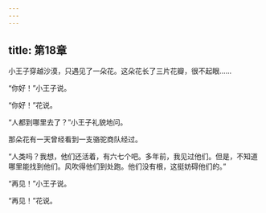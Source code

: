 ```yaml
---
---
---
```

title: 第18章
---

小王子穿越沙漠，只遇见了一朵花。这朵花长了三片花瓣，很不起眼……

“你好！”小王子说。

“你好！”花说。

“人都到哪里去了？”小王子礼貌地问。

那朵花有一天曾经看到一支骆驼商队经过。

“人类吗？我想，他们还活着，有六七个吧。多年前，我见过他们。但是，不知道哪里能找到他们。风吹得他们到处跑。他们没有根，这挺妨碍他们的。”

“再见！”小王子说。

“再见！”花说。
